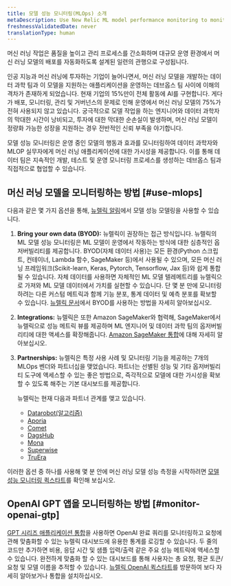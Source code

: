 ```yaml
---
title: 모델 성능 모니터링(MLOps) 소개
metaDescription: Use New Relic ML model performance monitoring to monitor and observe the performance of your machine learning models.
freshnessValidatedDate: never
translationType: human
---
```


머신 러닝 작업은 품질을 높이고 관리 프로세스를 간소화하며 대규모 운영 환경에서 머신 러닝 모델의 배포를 자동화하도록 설계된 일련의 관행으로 구성됩니다.

인공 지능과 머신 러닝에 투자하는 기업이 늘어나면서, 머신 러닝 모델을 개발하는 데이터 과학 팀과 이 모델을 지원하는 애플리케이션을 운영하는 데브옵스 팀 사이에 이해의 격차가 존재하게 되었습니다. 현재 기업의 15%만이 전체 활동에 AI를 구현합니다. 게다가 배포, 모니터링, 관리 및 거버넌스의 문제로 인해 운영에서 머신 러닝 모델의 75%가 전혀 사용되지 않고 있습니다. 궁극적으로 모델 작업을 하는 엔지니어와 데이터 과학자의 막대한 시간이 낭비되고, 투자에 대한 막대한 순손실이 발생하며, 머신 러닝 모델이 정량화 가능한 성장을 지원하는 경우 전반적인 신뢰 부족을 야기합니다.

모델 성능 모니터링은 운영 중인 모델의 행동과 효과를 모니터링하여 데이터 과학자와 MLOP 실무자에게 머신 러닝 애플리케이션에 대한 가시성을 제공합니다. 이를 통해 데이터 팀은 지속적인 개발, 테스트 및 운영 모니터링 프로세스를 생성하는 데브옵스 팀과 직접적으로 협업할 수 있습니다.

## 머신 러닝 모델을 모니터링하는 방법 [#use-mlops]

다음과 같은 몇 가지 옵션을 통해, [뉴렐릭 알림](/docs/alerts-applied-intelligence/new-relic-alerts/get-started/introduction-applied-intelligence/)에서 모델 성능 모델링을 사용할 수 있습니다.

1. <DNT>**Bring your own data (BYOD):**</DNT> 뉴렐릭이 권장하는 접근 방식입니다. 뉴렐릭의 ML 모델 성능 모니터링은 ML 모델이 운영에서 작동하는 방식에 대한 심층적인 옵저버빌리티를 제공합니다. BYOD(자체 데이터 사용)는 모든 환경(Python 스크립트, 컨테이너, Lambda 함수, SageMaker 등)에서 사용될 수 있으며, 모든 머신 러닝 프레임워크(Scikit-learn, Keras, Pytorch, Tensorflow, Jax 등)와 쉽게 통합될 수 있습니다. 자체 데이터를 사용하면 자체적인 ML 모델 텔레메트리를 뉴렐릭으로 가져와 ML 모델 데이터에서 가치를 실현할 수 있습니다. 단 몇 분 만에 모니터링하려는 다른 커스텀 메트릭과 함께 기능 분포, 통계 데이터 및 예측 분포를 확보할 수 있습니다. [뉴렐릭 문서](/docs/alerts-applied-intelligence/mlops/bring-your-own/mlops-byo)에서 BYOD를 사용하는 방법을 자세히 알아보십시오.

2. <DNT>**Integrations:**</DNT> 뉴렐릭은 또한 Amazon SageMaker와 협력해, SageMaker에서 뉴렐릭으로 성능 메트릭 뷰를 제공하며 ML 엔지니어 및 데이터 과학 팀의 옵저버빌리티에 대한 액세스를 확장해줍니다. [Amazon SageMaker 통합](/docs/mlops/integrations/aws-sagemaker-mlops-integration/)에 대해 자세히 알아보십시오.

3. <DNT>**Partnerships:**</DNT> 뉴렐릭은 특정 사용 사례 및 모니터링 기능을 제공하는 7개의 MLOps 벤더와 파트너십을 맺었습니다. 파트너는 선별된 성능 <InlinePopover type="dashboards"/>및 기타 옵저버빌리티 도구에 액세스할 수 있는 좋은 방법으로, 즉각적으로 모델에 대한 가시성을 확보할 수 있도록 해주는 기본 대시보드를 제공합니다.

   뉴렐릭는 현재 다음과 파트너 관계를 맺고 있습니다.

   * [Datarobot(알고리즘)](/docs/alerts-applied-intelligence/mlops/integrations/datarobot-mlops-integration/)
   * [Aporia](/docs/alerts-applied-intelligence/mlops/integrations/aporia-mlops-integration/)
   * [Comet](/docs/alerts-applied-intelligence/mlops/integrations/comet-mlops-integration/)
   * [DagsHub](/docs/alerts-applied-intelligence/mlops/integrations/dagshub-mlops-integration/)
   * [Mona](/docs/alerts-applied-intelligence/mlops/integrations/mona-mlops-integration/)
   * [Superwise](/docs/alerts-applied-intelligence/mlops/integrations/superwise-mlops-integration/)
   * [TruEra](/docs/alerts-applied-intelligence/mlops/integrations/truera-mlops-integration/)

이러한 옵션 중 하나를 사용해 몇 분 안에 머신 러닝 모델 성능 측정을 시작하려면 [모델 성능 모니터링 퀵스타트](https://newrelic.com/instant-observability/?category=machine-learning-ops)를 확인해 보십시오.

## OpenAI GPT 앱을 모니터링하는 방법 [#monitor-openai-gtp]

[GPT 시리즈 애플리케이션 통합](/docs/mlops/integrations/openai-integration/)을 사용하면 OpenAI 완료 쿼리를 모니터링하고 요청에 관해 맞춤화할 수 있는 뉴렐릭 대시보드에 유용한 통계를 로깅할 수 있습니다. 두 줄의 코드만 추가하면 비용, 응답 시간 및 샘플 입력/출력 같은 주요 성능 메트릭에 액세스할 수 있습니다. 완전하게 맞춤화 할 수 있는 대시보드를 통해 사용자는 총 요청, 평균 토큰/요청 및 모델 이름을 추적할 수 있습니다. [뉴렐릭 OpenAI 퀵스타트](https://newrelic.com/instant-observability/openai)를 방문하여 보다 자세히 알아보거나 통합을 설치하십시오.
